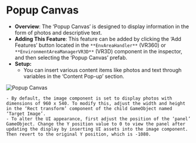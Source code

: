 
# Popup Canvas

- **Overview**: The ‘Popup Canvas’ is designed to display information in the form of photos and descriptive text.
- **Adding This Feature**: This feature can be added by clicking the ‘Add Features’ button located in the `**EnvAreaHandler**` (VR360) or `**EnvironmentAreaManagerVR3D**` (VR3D) component in the inspector, and then selecting the ‘Popup Canvas’ prefab.
- **Setup:**
    - You can insert various content items like photos and text through variables in the ‘Content Pop-up’ section.

<div style={{ display: 'flex', justifyContent: 'center', alignItems: 'center' }}>
  <Image src="/features/popup.png" alt="Popup Canvas" width={700} height={700} />
</div>

    - By default, the image component is set to display photos with dimensions of 960 x 540. To modify this, adjust the width and height in the ‘Rect transform’ component of the child GameObject named ‘Target Image’.
    - To alter the UI appearance, first adjust the position of the ‘panel’ GameObject. Change the Y position value to 0 to view the panel after updating the display by inserting UI assets into the image component. Then revert to the original Y position, which is -1080.